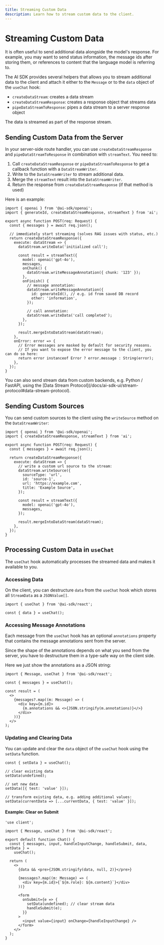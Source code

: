 ```yaml
---
title: Streaming Custom Data
description: Learn how to stream custom data to the client.
---
```


# Streaming Custom Data

It is often useful to send additional data alongside the model's response.
For example, you may want to send status information, the message ids after storing them,
or references to content that the language model is referring to.

The AI SDK provides several helpers that allows you to stream additional data to the client
and attach it either to the `Message` or to the `data` object of the `useChat` hook:

- `createDataStream`: creates a data stream
- `createDataStreamResponse`: creates a response object that streams data
- `pipeDataStreamToResponse`: pipes a data stream to a server response object

The data is streamed as part of the response stream.

## Sending Custom Data from the Server

In your server-side route handler, you can use `createDataStreamResponse` and `pipeDataStreamToResponse` in combination with `streamText`.
You need to:

1. Call `createDataStreamResponse` or `pipeDataStreamToResponse` to get a callback function with a `DataStreamWriter`.
2. Write to the `DataStreamWriter` to stream additional data.
3. Merge the `streamText` result into the `DataStreamWriter`.
4. Return the response from `createDataStreamResponse` (if that method is used)

Here is an example:

```tsx filename="route.ts" highlight="7-10,16,19-23,25-26,30"
import { openai } from '@ai-sdk/openai';
import { generateId, createDataStreamResponse, streamText } from 'ai';

export async function POST(req: Request) {
  const { messages } = await req.json();

  // immediately start streaming (solves RAG issues with status, etc.)
  return createDataStreamResponse({
    execute: dataStream => {
      dataStream.writeData('initialized call');

      const result = streamText({
        model: openai('gpt-4o'),
        messages,
        onChunk() {
          dataStream.writeMessageAnnotation({ chunk: '123' });
        },
        onFinish() {
          // message annotation:
          dataStream.writeMessageAnnotation({
            id: generateId(), // e.g. id from saved DB record
            other: 'information',
          });

          // call annotation:
          dataStream.writeData('call completed');
        },
      });

      result.mergeIntoDataStream(dataStream);
    },
    onError: error => {
      // Error messages are masked by default for security reasons.
      // If you want to expose the error message to the client, you can do so here:
      return error instanceof Error ? error.message : String(error);
    },
  });
}
```

<Note>
  You can also send stream data from custom backends, e.g. Python / FastAPI,
  using the [Data Stream
  Protocol](/docs/ai-sdk-ui/stream-protocol#data-stream-protocol).
</Note>

## Sending Custom Sources

You can send custom sources to the client using the `writeSource` method on the `DataStreamWriter`:

```tsx filename="route.ts" highlight="9-15"
import { openai } from '@ai-sdk/openai';
import { createDataStreamResponse, streamText } from 'ai';

export async function POST(req: Request) {
  const { messages } = await req.json();

  return createDataStreamResponse({
    execute: dataStream => {
      // write a custom url source to the stream:
      dataStream.writeSource({
        sourceType: 'url',
        id: 'source-1',
        url: 'https://example.com',
        title: 'Example Source',
      });

      const result = streamText({
        model: openai('gpt-4o'),
        messages,
      });

      result.mergeIntoDataStream(dataStream);
    },
  });
}
```

## Processing Custom Data in `useChat`

The `useChat` hook automatically processes the streamed data and makes it available to you.

### Accessing Data

On the client, you can destructure `data` from the `useChat` hook which stores all `StreamData`
as a `JSONValue[]`.

```tsx filename="page.tsx"
import { useChat } from '@ai-sdk/react';

const { data } = useChat();
```

### Accessing Message Annotations

Each message from the `useChat` hook has an optional `annotations` property that contains
the message annotations sent from the server.

Since the shape of the annotations depends on what you send from the server,
you have to destructure them in a type-safe way on the client side.

Here we just show the annotations as a JSON string:

```tsx filename="page.tsx" highlight="9"
import { Message, useChat } from '@ai-sdk/react';

const { messages } = useChat();

const result = (
  <>
    {messages?.map((m: Message) => (
      <div key={m.id}>
        {m.annotations && <>{JSON.stringify(m.annotations)}</>}
      </div>
    ))}
  </>
);
```

### Updating and Clearing Data

You can update and clear the `data` object of the `useChat` hook using the `setData` function.

```tsx filename="page.tsx"
const { setData } = useChat();

// clear existing data
setData(undefined);

// set new data
setData([{ test: 'value' }]);

// transform existing data, e.g. adding additional values:
setData(currentData => [...currentData, { test: 'value' }]);
```

#### Example: Clear on Submit

```tsx filename="page.tsx" highlight="18-21"
'use client';

import { Message, useChat } from '@ai-sdk/react';

export default function Chat() {
  const { messages, input, handleInputChange, handleSubmit, data, setData } =
    useChat();

  return (
    <>
      {data && <pre>{JSON.stringify(data, null, 2)}</pre>}

      {messages?.map((m: Message) => (
        <div key={m.id}>{`${m.role}: ${m.content}`}</div>
      ))}

      <form
        onSubmit={e => {
          setData(undefined); // clear stream data
          handleSubmit(e);
        }}
      >
        <input value={input} onChange={handleInputChange} />
      </form>
    </>
  );
}
```
